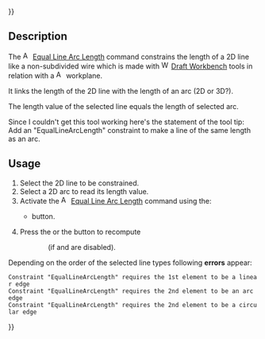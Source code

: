 {{UnfinishedDocu{{#translation:}}}}
<languages/>
<translate>

<!--T:1-->
{{Docnav
|[[Assembly3_ConstraintLengthEqualPointLineDistance|Length Equal Point Line Distance]]
|[[Assembly3_ConstraintMidPoint|Mid point]]
|[[Assembly3_Workbench|Assembly3]]
|IconL=Assembly_ConstraintLengthEqualPointLineDistance.svg
|IconR=Assembly_ConstraintMidPoint.svg
|IconC=Assembly3_workbench_icon.svg
}}

<!--T:2-->
{{GuiCommand
|Name=Assembly3 ConstraintEqualLineArcLength
|Icon=Assembly_ConstraintEqualLineArcLength.svg
|Workbenches=[[Assembly3_Workbench|Assembly3]]
}}

== Description == <!--T:3-->

<!--T:4-->
The [[Image:Assembly_ConstraintEqualLineArcLength.svg|16px]] [[Assembly3_ConstraintEqualLineArcLength|Equal Line Arc Length]] command constrains the length of a 2D line like a non-subdivided wire which is made with [[Image:Workbench_Draft.svg|16px]] [[Draft_Workbench|Draft Workbench]] tools in relation with a [[Image:Assembly_Workplane.svg|16px]] workplane.

<!--T:5-->
It links the length of the 2D line with the length of an arc (2D or 3D?). 

<!--T:6-->
The length value of the selected line equals the length of selected arc.

 <!--T:7-->
Since I couldn't get this tool working here's the statement of the tool tip: 
Add an "EqualLineArcLength" constraint to make a line of the same length as an arc. 

== Usage == <!--T:8-->

<!--T:9-->
# Select the 2D line to be constrained.
# Select a 2D arc to read its length value.
# Activate the [[Image:Assembly_ConstraintEqualLineArcLength.svg|16px]] [[Assembly3_ConstraintEqualLineArcLength|Equal Line Arc Length]] command using the:
#* {{Button|[[Image:Assembly_ConstraintEqualLineArcLength.svg|16px]] [[Assembly3_ConstraintEqualLineArcLength|Equal Line Arc Length]]}} button.
# Press the {{Button|[[Image:Assembly3_workbench_icon.svg|16px]] [[Assembly3_ResolveConstraints|Solve constraints]]}} or the {{Button|[[Image:Assembly_QuickSolve.svg|16px]] [[Assembly3_QuickSolve|Quick solve]]}} button to recompute 
:: (if {{Button|[[Image:Assembly_AutoRecompute.svg|16px]] [[Assembly3_AutoRecompute|Auto recompute]]}} and {{Button|[[Image:Assembly_SmartRecompute.svg|16px]] [[Assembly3_SmartRecompute|Smart recompute]]}} are disabled).


<!--T:10-->
Depending on the order of the selected line types following '''errors''' appear:
 Constraint "EqualLineArcLength" requires the 1st element to be a linear edge
 Constraint "EqualLineArcLength" requires the 2nd element to be an arc edge
 Constraint "EqualLineArcLength" requires the 2nd element to be a circular edge


<!--T:11-->
{{Docnav
|[[Assembly3_ConstraintLengthEqualPointLineDistance|Length Equal Point Line Distance]]
|[[Assembly3_ConstraintMidPoint|Mid point]]
|[[Assembly3_Workbench|Assembly3]]
|IconL=Assembly_ConstraintLengthEqualPointLineDistance.svg
|IconR=Assembly_ConstraintMidPoint.svg
|IconC=Assembly3_workbench_icon.svg
}}

</translate>
{{Userdocnavi{{#translation:}}}}